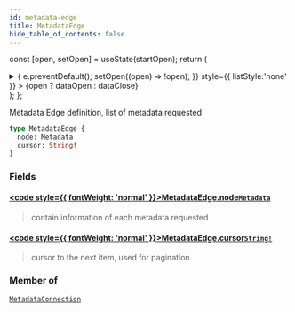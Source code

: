 ```yaml
---
id: metadata-edge
title: MetadataEdge
hide_table_of_contents: false
---
```






const [open, setOpen] = useState(startOpen);
return (
<details {...(open ? { open: true } : {})} className="details" style={{ border:'none', boxShadow:'none', background:'var(--ifm-background-color)' }}>
<summary
onClick={(e) => {
e.preventDefault();
setOpen((open) => !open);
}}
style={{ listStyle:'none' }} >
{open ? dataOpen : dataClose}
</summary>
{open && children}
</details>
);
};

Metadata Edge definition, list of metadata requested

```graphql
type MetadataEdge {
  node: Metadata
  cursor: String!
}
```

### Fields

#### [<code style={{ fontWeight: 'normal' }}>MetadataEdge.<b>node</b></code>](#)<Bullet />[`Metadata`](/api/objects/metadata) <Badge class="badge badge--secondary" text="object"/>

> contain information of each metadata requested

#### [<code style={{ fontWeight: 'normal' }}>MetadataEdge.<b>cursor</b></code>](#)<Bullet />[`String!`](/api/scalars/string) <Badge class="badge badge--secondary" text="non-null"/> <Badge class="badge badge--secondary" text="scalar"/>

> cursor to the next item, used for pagination

### Member of

[`MetadataConnection`](/api/objects/metadata-connection) <Badge class="badge badge--secondary" text="object"/>
